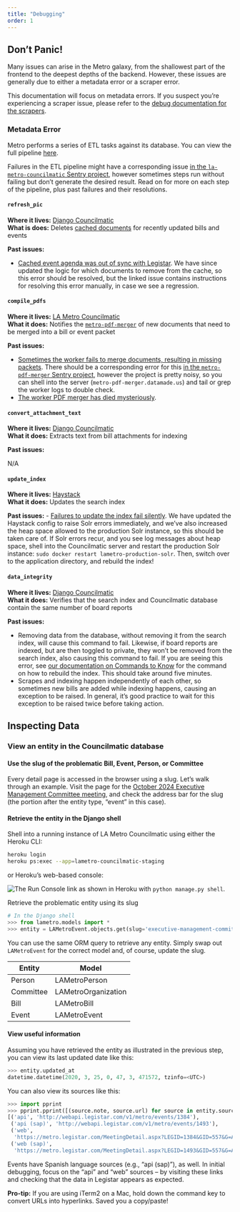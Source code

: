 ```yaml
---
title: "Debugging"
order: 1
---
```


## Don't Panic!

Many issues can arise in the Metro galaxy, from the shallowest part of the frontend to the deepest depths of the backend.
However, these issues are generally due to either a metadata error or a scraper error.

This documentation will focus on metadata errors. If you suspect you're experiencing a scraper issue, please refer to the
[debug documentation for the scrapers](https://metro-records.github.io/scrapers-lametro/debugging.html).

### Metadata Error
Metro performs a series of ETL tasks against its database. You can view the full pipeline
[here](https://github.com/datamade/la-metro-dashboard/blob/master/dags/hourly_processing.py).

Failures in the ETL pipeline might have a corresponding issue
[in the `la-metro-councilmatic` Sentry project](https://sentry.io/organizations/datamade/issues/?project=2131912),
however sometimes steps run without failing but don't generate the desired result.
Read on for more on each step of the pipeline, plus past failures and their resolutions.

#### `refresh_pic`

**Where it lives:** [Django Councilmatic](https://github.com/datamade/django-councilmatic/blob/2.5/councilmatic_core/management/commands/refresh_pic.py)<br />
**What is does:** Deletes [cached documents](https://github.com/datamade/property-image-cache) for recently updated bills and events

**Past issues:**

- [Cached event agenda was out of sync with Legistar](https://github.com/datamade/la-metro-councilmatic/issues/443).
We have since updated the logic for which documents to remove from the cache, so this error should be resolved,
but the linked issue contains instructions for resolving this error manually, in case we see a regression.

#### `compile_pdfs`

**Where it lives:** [LA Metro Councilmatic](https://github.com/datamade/la-metro-councilmatic/blob/master/lametro/management/commands/compile_pdfs.py)<br />
**What it does:** Notifies the [`metro-pdf-merger`](https://github.com/datamade/metro-pdf-merger) of new documents that need to be merged into a bill or event packet

**Past issues:**

- [Sometimes the worker fails to merge documents, resulting in missing packets](https://github.com/datamade/la-metro-councilmatic/issues/476).
There should be a corresponding error for this [in the `metro-pdf-merger` Sentry project](https://sentry.io/organizations/datamade/issues/?project=155211),
however the project is pretty noisy, so you can shell into the server (`metro-pdf-merger.datamade.us`) and tail or grep the worker logs to double check.
- [The worker PDF merger has died mysteriously](https://github.com/datamade/metro-pdf-merger/issues/19).

#### `convert_attachment_text`

**Where it lives:** [Django Councilmatic](https://github.com/datamade/django-councilmatic/blob/2.5/councilmatic_core/management/commands/convert_attachment_text.py)<br />
**What it does:** Extracts text from bill attachments for indexing

**Past issues:**

N/A

#### `update_index`

**Where it lives:** [Haystack](https://django-haystack.readthedocs.io/en/master/management_commands.html#update-index)<br />
**What it does:** Updates the search index

**Past issues:**
<!--- Todo: figure out what i should do with this solr bit --->
- [Failures to update the index fail silently](https://github.com/datamade/la-metro-councilmatic/issues/535).
We have updated the Haystack config to raise Solr errors immediately, and we've also increased the heap space allowed to the production Solr instance,
so this should be taken care of. If Solr errors recur, and you see log messages about heap space,
shell into the Councilmatic server and restart the production Solr instance: `sudo docker restart lametro-production-solr`.
Then, switch over to the application directory, and rebuild the index!

#### `data_integrity`

**Where it lives:** [Django Councilmatic](https://github.com/datamade/django-councilmatic/blob/2.5/councilmatic_core/management/commands/data_integrity.py)<br />
**What it does:** Verifies that the search index and Councilmatic database contain the same number of board reports

**Past issues:**

- Removing data from the database, without removing it from the search index, will cause this command to fail.
Likewise, if board reports are indexed, but are then toggled to private, they won't be removed from the search index,
also causing this command to fail. If you are seeing this error, see [our documentation on Commands to Know](./commands-to-know.qmd)
for the command on how to rebuild the index. This should take around five minutes.
- Scrapes and indexing happen independently of each other, so sometimes new bills are added while indexing happens, causing an exception to be raised. In general, it's good practice to wait for this exception to be raised twice before taking action.


## Inspecting Data

### View an entity in the Councilmatic database
#### Use the slug of the problematic Bill, Event, Person, or Committee
Every detail page is accessed in the browser using a slug. Let's walk through an example.
Visit the page for the [October 2024 Executive Management Committee meeting](https://la-metro-councilmatic-staging.herokuapp.com/event/executive-management-committee-8a0e5d3ba5e2/),
and check the address bar for the slug (the portion after the entity type, "event" in this case).

#### Retrieve the entity in the Django shell
<!--- Todo: write about how to shell in and get an object with this slug --->
Shell into a running instance of LA Metro Councilmatic using either the Heroku CLI:

```bash
heroku login
heroku ps:exec --app=lametro-councilmatic-staging
```

or Heroku's web-based console:

![_The Run Console link as shown in Heroku_](images/heroku-console.png)
with `python manage.py shell`.

Retrieve the problematic entity using its slug

```python
# In the Django shell
>>> from lametro.models import *
>>> entity = LAMetroEvent.objects.get(slug='executive-management-committee-8a0e5d3ba5e2')
```

You can use the same ORM query to retrieve any entity. Simply swap out `LAMetroEvent` for the correct model and, of course, update the slug.

| Entity | Model |
| -- | -- |
| Person | LAMetroPerson |
| Committee | LAMetroOrganization |
| Bill | LAMetroBill |
| Event | LAMetroEvent |

#### View useful information
Assuming you have retrieved the entity as illustrated in the previous step, you can view its last updated date like this:

```python
>>> entity.updated_at
datetime.datetime(2020, 3, 25, 0, 47, 3, 471572, tzinfo=<UTC>)
```

You can also view its sources like this:

```python
>>> import pprint
>>> pprint.pprint([(source.note, source.url) for source in entity.sources.all()])
[('api', 'http://webapi.legistar.com/v1/metro/events/1384'),
 ('api (sap)', 'http://webapi.legistar.com/v1/metro/events/1493'),
 ('web',
  'https://metro.legistar.com/MeetingDetail.aspx?LEGID=1384&GID=557&G=A5FAA737-A54D-4A6C-B1E8-FF70F765FA94'),
 ('web (sap)',
  'https://metro.legistar.com/MeetingDetail.aspx?LEGID=1493&GID=557&G=A5FAA737-A54D-4A6C-B1E8-FF70F765FA94')]
```

Events have Spanish language sources (e.g., "api (sap)"), as well. In initial debugging, focus on the "api" and "web" sources – by visiting these links and checking that the data in Legistar appears as expected.

**Pro-tip:** If you are using iTerm2 on a Mac, hold down the command key to convert URLs into hyperlinks. Saved you a copy/paste!
